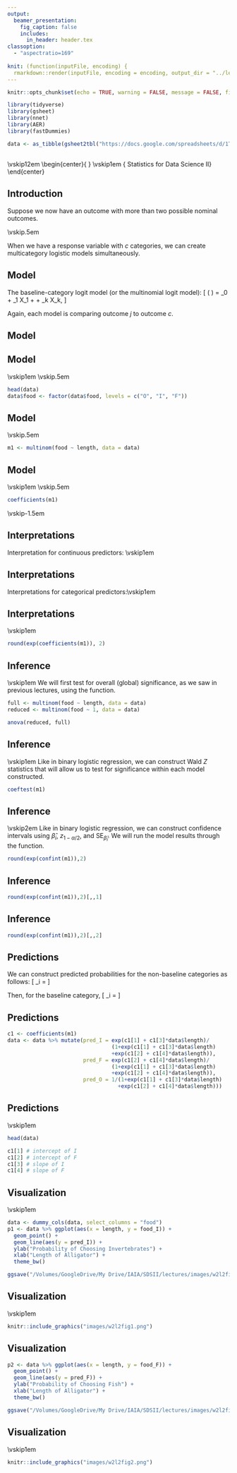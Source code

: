 ```yaml
---
output: 
  beamer_presentation:
    fig_caption: false
    includes:
      in_header: header.tex
classoption: 
  - "aspectratio=169"
  
knit: (function(inputFile, encoding) {
  rmarkdown::render(inputFile, encoding = encoding, output_dir = "../lectures/PDF") })
---
```


```r
knitr::opts_chunk$set(echo = TRUE, warning = FALSE, message = FALSE, fig.path = "images")

library(tidyverse)
library(gsheet)
library(nnet)
library(AER)
library(fastDummies)

data <- as_tibble(gsheet2tbl("https://docs.google.com/spreadsheets/d/1T2JvJY2IG9fH8Q26RvLV6MM9ed5f8EbECGRnt0aZQ2M/edit?usp=sharing"))
```


## {.standout} 
\vskip12em
\begin{center}{\color{white} \huge \textbf{Nominal Logistic Regression}} \vskip1em
{\color{white} \Large Statistics for Data Science II}
\end{center}

## Introduction

Suppose we now have an outcome with more than two possible nominal outcomes.
\begin{itemize}
  \item e.g., type of account at bank: mortgage, credit card, personal
\end{itemize} \vskip.5em

When we have a response variable with $c$ categories, we can create multicategory logistic models simultaneously.
\begin{itemize}
\item We will choose a reference category and create $c-1$ models.
\item Each model will compare outcome $j$ to outcome $c$ (reference group).
\end{itemize} 

## Model

The baseline-category logit model (or the multinomial logit model):
  \[ \ln \left( \frac{\pi_j}{\pi_c} \right) = \beta_0 + \beta_1 X_1 + \hdots + \beta_k X_k, \]
\begin{itemize}
\item where $j=1, \hdots, c-1$.
\end{itemize} 

Again, each model is comparing outcome $j$ to outcome $c$. 

## Model

\textbf{Example:}
\begin{itemize}
  \item Let us examine foods that alligators in the wild choose to eat. For 59 alligators sampled in Lake George, Florida, the alligator data shows the primary food type (in volume) found in the alligator's stomach. Primary food type has three categories: Fish, Invertebrate, and Other. The invertebrates were primarily apple snails, aquatic insects, and crayfish. The ``other'' category included amphibian, mammal, plant material, stones or other debris, and reptiles. Let's model food choice as a function of alligator length.
\end{itemize}

## Model

\vskip1em
\textbf{Example:}\vskip.5em
```r
head(data)
data$food <- factor(data$food, levels = c("O", "I", "F"))
```

## Model

\textbf{Example:}\vskip.5em
```r
m1 <- multinom(food ~ length, data = data)
```

## Model

\vskip1em
\scriptsize
\textbf{Example:} \vskip.5em
```r
coefficients(m1)
```
\normalsize
\begin{itemize}
  \item This results in two models:
\end{itemize} \vskip-1.5em
\begin{align*}
  \ln \left( \frac{\pi_{\text{I}}}{\pi_{\text{O}}} \right) &= 5.70 - 2.47 \text{length} \\
  \ln \left( \frac{\pi_{\text{F}}}{\pi_{\text{O}}} \right) &= 1.62 - 0.11 \text{length}
\end{align*}

## Interpretations

Interpretation for continuous predictors: \vskip1em 
\begin{itemize}
  \item For a 1 [predictor's unit] increase in [predictor name], the odds in favor of [response category $j$] over [response reference category] are multiplied by $e^{\hat{\beta}_i}$. \vskip1em
  \item For a 1 [predictor's unit] increase in [predictor name], the odds of [response category $j$] are [increased or decreased] by [100($e^{\hat{\beta}_i}$-1)\% or 100(1-$e^{\hat{\beta}_i}$)\%] as compared to the [response reference category].
\end{itemize} 

## Interpretations

Interpretations for categorical predictors:\vskip1em
\begin{itemize}
  \item As compared to [predictor reference category], the odds of [predictor category of interest] in favor of [response category $j$] over [response reference category] are multiplied by $e^{\hat{\beta}_i}$. \vskip1em
  \item As compared to [predictor reference category], the odds of [predictor category of interest] in favor of [response category $j$] over [response reference category] are [increased or decreased] by [100($e^{\hat{\beta}_i}$-1)\% or 100(1-$e^{\hat{\beta}_i}$)\%].
\end{itemize} 

## Interpretations

\vskip1em
\textbf{Example:}
\begin{itemize}
  \item Let's convert the $\hat{\beta}_i$ to odds ratios and provide brief interpretations.
\end{itemize}

\scriptsize
```r
round(exp(coefficients(m1)), 2)
```

\normalsize
\begin{itemize}
  \item For a 1 meter increase in alligator length, the odds of choosing invertebrates over other food are multiplied by 0.08, or decreased by 92\%.
  \item For a 1 meter increase in alligator length, the odds of choosing fish over other food are multiplied by 0.90, or decreased by 10\%.
\end{itemize}

## Inference

\vskip1em
We will first test for overall (global) significance, as we saw in previous lectures, using the \texttt{anova()} function.

\textbf{Example:}

\scriptsize
```r
full <- multinom(food ~ length, data = data)
reduced <- multinom(food ~ 1, data = data)
``` 

```r
anova(reduced, full)
```

\normalsize
\begin{itemize}
  \item Yes, length of alligator is a significant predictor of food choice ($p < 0.001$).
\end{itemize}

## Inference

\vskip1em
Like in binary logistic regression, we can construct Wald $Z$ statistics that will allow us to test for significance within each model constructed.

\textbf{Example:}
\tiny
```r
coeftest(m1)
```

\normalsize
\begin{itemize}
  \item Length is a significant predictor of choosing invertebrates over other food choices ($p=0.001$) but not when choosing fish over other food choices ($p=0.831$).
\end{itemize}

## Inference

\vskip2em
Like in binary logistic regression, we can construct confidence intervals using $\hat{\beta}_i$, $z_{1-\alpha/2}$, and SE$_{\hat{\beta}_i}$. We will run the model results through the \texttt{confint()} function.

\textbf{Example:}
\scriptsize
```r
round(exp(confint(m1)),2)
```


## Inference

\textbf{Example:}
```r
round(exp(confint(m1)),2)[,,1]
```
\normalsize
\begin{itemize}
  \item The 95\% CI for the OR for length when choosing invertebrates over other food choices is (0.01, 0.50).
\end{itemize}

## Inference

\textbf{Example:}
```r
round(exp(confint(m1)),2)[,,2]
```
\normalsize
\begin{itemize}
  \item The 95\% CI for the OR for length when choosing fish over other food choices is (0.33, 2.47).
\end{itemize}

## Predictions

We can construct predicted probabilities for the non-baseline categories as follows:
  \[ \pi_i = \frac{\exp\left\{ \beta_0 + \beta_1 X_{1i} + \hdots + \beta_k X_{ki} \right\}}{ 1+\sum_{h} \exp\left\{ \beta_{0h} + \beta_{1h} X_{1i} + \hdots + \beta_{kh} X_{ki} \right\}} \]
  
Then, for the baseline category,
  \[ \pi_i = \frac{1}{1+ \sum_{h} \exp\left\{ \beta_{0h} + \beta_{1h} X_{1i} + \hdots + \beta_{kh} X_{ki} \right\}} \]
  
## Predictions

\textbf{Example:}
```r
c1 <- coefficients(m1)
data <- data %>% mutate(pred_I = exp(c1[1] + c1[3]*data$length)/
                                 (1+exp(c1[1] + c1[3]*data$length)
                                 +exp(c1[2] + c1[4]*data$length)),
                        pred_F = exp(c1[2] + c1[4]*data$length)/
                                 (1+exp(c1[1] + c1[3]*data$length)
                                 +exp(c1[2] + c1[4]*data$length)),
                        pred_O = 1/(1+exp(c1[1] + c1[3]*data$length)
                                   +exp(c1[2] + c1[4]*data$length)))
```

## Predictions

\vskip1em
\textbf{Example:}
```r
head(data)
```

```r
c1[1] # intercept of I
c1[2] # intercept of F
c1[3] # slope of I
c1[4] # slope of F
```

## Visualization

\vskip1em
\textbf{Example:}
\begin{itemize}
  \item Create visualizations for the probability of food choice vs. the length of the alligator.
\end{itemize}

```r
data <- dummy_cols(data, select_columns = "food")
p1 <- data %>% ggplot(aes(x = length, y = food_I)) +
  geom_point() +
  geom_line(aes(y = pred_I)) +
  ylab("Probability of Choosing Invertebrates") +
  xlab("Length of Alligator") + 
  theme_bw()
```

```r
ggsave("/Volumes/GoogleDrive/My Drive/IAIA/SDSII/lectures/images/w2l2fig1.png")
```

## Visualization

\vskip1em
\textbf{Example:}
```r
knitr::include_graphics("images/w2l2fig1.png")
```

## Visualization

\textbf{Example:}

```r
p2 <- data %>% ggplot(aes(x = length, y = food_F)) +
  geom_point() +
  geom_line(aes(y = pred_F)) +
  ylab("Probability of Choosing Fish") +
  xlab("Length of Alligator") + 
  theme_bw()
```

```r
ggsave("/Volumes/GoogleDrive/My Drive/IAIA/SDSII/lectures/images/w2l2fig2.png")
```

## Visualization

\vskip1em
\textbf{Example:}
```r
knitr::include_graphics("images/w2l2fig2.png")
```
